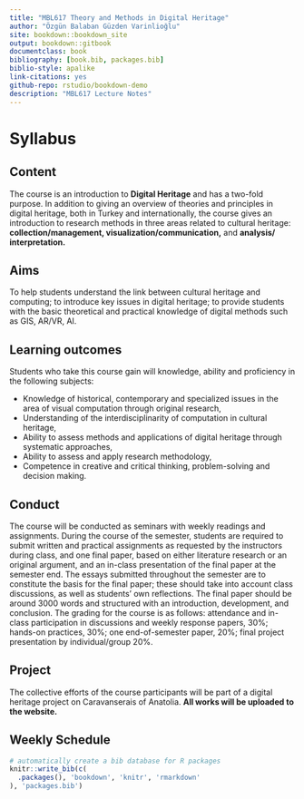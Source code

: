 ```yaml
--- 
title: "MBL617 Theory and Methods in Digital Heritage"
author: "Özgün Balaban Güzden Varinlioğlu"
site: bookdown::bookdown_site
output: bookdown::gitbook
documentclass: book
bibliography: [book.bib, packages.bib]
biblio-style: apalike
link-citations: yes
github-repo: rstudio/bookdown-demo
description: "MBL617 Lecture Notes"
---
```

# Syllabus {#intro}


## Content 

The course is an introduction to **Digital Heritage** and has a two-fold purpose. In addition to giving an overview of theories and principles in digital heritage, both in Turkey and internationally, the course gives an introduction to research methods in three areas related to cultural heritage: **collection/management, visualization/communication,** and **analysis/ interpretation.**

## Aims

To help students understand the link between cultural heritage and computing; to introduce key issues in digital heritage; to provide students with the basic theoretical and practical knowledge of digital methods such as GIS, AR/VR, AI. 

## Learning outcomes

Students who take this course gain will knowledge, ability and proficiency in the following subjects:

- Knowledge of historical, contemporary and specialized issues in the area of visual computation through original research,
- Understanding of the interdisciplinarity of computation in cultural heritage,
- Ability to assess methods and applications of digital heritage through systematic approaches,
- Ability to assess and apply research methodology,
- Competence in creative and critical thinking, problem-solving and decision making.


## Conduct

The course will be conducted as seminars with weekly readings and assignments. During the course of the semester, students are required to submit written and practical assignments as requested by the instructors during class, and one final paper, based on either literature research or an original argument, and an in-class presentation of the final paper at the semester end. The essays submitted throughout the semester are to constitute the basis for the final paper; these should take into account class discussions, as well as students’ own reflections. The final paper should be around 3000 words and structured with an introduction, development, and conclusion. The grading for the course is as follows: attendance and in-class participation in discussions and weekly response papers, 30%; hands-on practices, 30%; one end-of-semester paper, 20%; final project presentation by individual/group 20%.

## Project

The collective efforts of the course participants will be part of a digital heritage project on Caravanserais of Anatolia. **All works will be uploaded to the website.**

## Weekly Schedule




```r
# automatically create a bib database for R packages
knitr::write_bib(c(
  .packages(), 'bookdown', 'knitr', 'rmarkdown'
), 'packages.bib')
```
